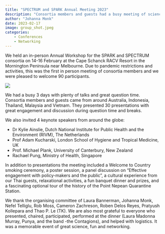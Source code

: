 ```yaml
---
title: "SPECTRUM and SPARK Annual Meeting 2023"
description: "Consortia members and guests had a busy meeting of science, networking and fun."
author: "Johanna Monk"
date: 2023-02-17
image: group_shot.jpeg
categories:
    - Conferences
    - Networking
---
```


We held an in-person Annual Workshop for the SPARK and SPECTRUM consortia on 14-16 February at the Cape Schanck RACV Resort in the Mornington Peninsula near Melbourne.  Due to pandemic restrictions and activities, this was the first in person meeting of consortia members and we were pleased to welcome 90 participants.

![](group_shot.jpeg){fig-alt="Photograph showing all the members of the consortium who attended the annual meeting at Cape Shanck. They are standing outside in bright sunlight."}

We had a busy 3 days with plenty of talks and great question time.  Consortia members and guests came from around Australia, Indonesia, Thailand, Malaysia and Vietnam.  They presented 30 presentations with great engagement and discussion during question time and breaks. 

We also invited 4 keynote speakers from around the globe:

* Dr Kylie Ainslie, Dutch National Institute for Public Health and the Environment (RIVM), The Netherlands
* Prof Adam Kucharski, London School of Hygiene and Tropical Medicine, UK
* Prof. Michael Plank, University of Canterbury, New Zealand
* Rachael Pung, Ministry of Health, Singapore
 
In addition to presentations the meeting included a Welcome to Country smoking ceremony, a poster session, a panel discussion on “Effective engagement with policy-makers and the public”, a cultural experience from our Thai guests, relaxational activities, a fun banquet dinner and prizes, and a fascinating optional tour of the history of the Point Nepean Quarantine Station.

We thank the organising committee of Laura Bannerman, Johanna Monk, Nefel Telliglu, Rob Moss, Cameron Zachreson, Roben Delos Reyes, Pratyush Kollepara and Thao P. Le (TK).  We are also most grateful to everyone who presented, chaired, participated, performed at the dinner (Laura Madonna Murray, Punya, and the band -the Contagions), and helped with logistics.  It was a memorable event of great science, fun and networking.